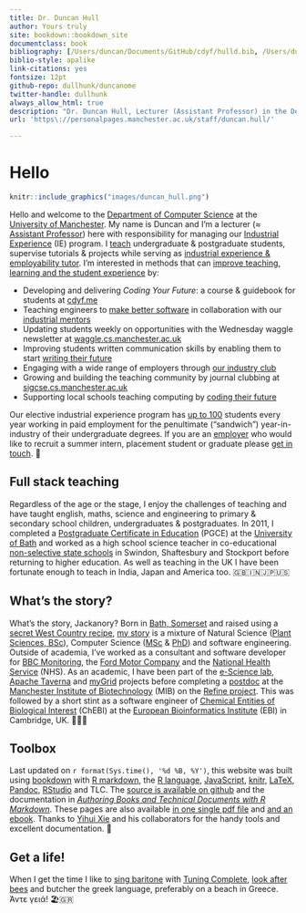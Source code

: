 ```yaml
---
title: Dr. Duncan Hull
author: Yours truly
site: bookdown::bookdown_site
documentclass: book
bibliography: [/Users/duncan/Documents/GitHub/cdyf/hulld.bib, /Users/duncan/Documents/GitHub/cdyf/cdyf-playlist.bib, /Users/duncan/Documents/GitHub/cdyf/cdyf-signposts.bib, /Users/duncan/Documents/GitHub/cdyf/cdyf-references.bib]
biblio-style: apalike
link-citations: yes
fontsize: 12pt
github-repo: dullhunk/duncanome
twitter-handle: dullhunk
always_allow_html: true
description: "Dr. Duncan Hull, Lecturer (Assistant Professor) in the Department of Computer Science at the University of Manchester"
url: 'https\://personalpages.manchester.ac.uk/staff/duncan.hull/'

---
```


# Hello {-}

```r
knitr::include_graphics("images/duncan_hull.png")
```

Hello and welcome to the [Department of Computer Science](https://www.cs.manchester.ac.uk/) at the [University of Manchester](https://www.manchester.ac.uk). My name is Duncan and I'm a lecturer (≈ [Assistant Professor](https://en.wikipedia.org/wiki/Assistant_professor)) here with responsibility for managing our [Industrial Experience](https://www.cs.manchester.ac.uk/study/undergraduate/industrial-experience/) (IE) program. I [teach](https://personalpages.manchester.ac.uk/staff/duncan.hull/teaching.html) undergraduate & postgraduate students, supervise tutorials & projects while serving as [industrial experience & employability tutor](http://studentnet.cs.manchester.ac.uk/employment/placement/). I'm interested in methods that can [improve teaching, learning and the student experience](https://personalpages.manchester.ac.uk/staff/duncan.hull/research.html) by:

* Developing and delivering *Coding Your Future*: a course & guidebook for students at [cdyf.me](https://www.cdyf.me)
* Teaching engineers to [make better software](https://software-eng.netlify.app/) in collaboration with our [industrial mentors](https://www.cs.manchester.ac.uk/connect/business-engagement/industrial-mentoring/)
* Updating students weekly on opportunities with the Wednesday waggle newsletter at [waggle.cs.manchester.ac.uk](https://waggle.cs.manchester.ac.uk/waggle/about)
* Improving students written communication skills by enabling them to start [writing their future](https://www.cdyf.me/writing.html)
* Engaging with a wide range of employers through [our industry club](https://www.cs.manchester.ac.uk/connect/business-engagement/)
* Growing and building the teaching community by journal clubbing at [sigcse.cs.manchester.ac.uk](https://sigcse.cs.manchester.ac.uk/)
* Supporting local schools teaching computing by [coding their future](https://personalpages.manchester.ac.uk/staff/duncan.hull/coding-their-future.html)

Our elective industrial experience program has [up to 100](#employability) students every year working in paid employment for the penultimate (“sandwich”) year-in-industry of their undergraduate degrees. If you are an [employer](https://personalpages.manchester.ac.uk/staff/duncan.hull/employers.html) who would like to recruit a summer intern, placement student or graduate please [get in touch](https://personalpages.manchester.ac.uk/staff/duncan.hull/contact.html). 🐝

## Full stack teaching  {-}
Regardless of the age or the stage, I enjoy the challenges of teaching and have taught english, maths, science and engineering to primary & secondary school children, undergraduates & postgraduates. In 2011, I completed a [Postgraduate Certificate in Education](https://en.wikipedia.org/wiki/Postgraduate_Certificate_in_Education) (PGCE) at the [University of Bath](https://www.bath.ac.uk/) and worked as a high school science teacher in co-educational [non-selective state schools](https://www.gov.uk/types-of-school) in Swindon, Shaftesbury and Stockport before returning to higher education. As well as teaching in the UK I have been fortunate enough to teach in India, Japan and America too. 🇬🇧🇮🇳🇯🇵🇺🇸

## What's the story? {-}
What's the story, Jackanory? Born in [Bath, Somerset](https://en.wikipedia.org/wiki/Bath,_Somerset) and raised using a [secret West Country recipe](https://en.wikipedia.org/wiki/West_Country), [my story](https://uk.linkedin.com/in/duncanhull) is a mixture of Natural Science ([Plant Sciences, BSc](https://speakerdeck.com/dullhunk/why-study-plants)), Computer Science ([MSc](mastersofscience.html) & [PhD](https://ethos.bl.uk/OrderDetails.do?uin=uk.bl.ethos.497578)) and software engineering. Outside of academia, I’ve worked as a consultant and software developer for [BBC Monitoring](https://en.wikipedia.org/wiki/BBC_Monitoring), the [Ford Motor Company](https://en.wikipedia.org/wiki/Ford_Motor_Company) and the [National Health Service](https://en.wikipedia.org/wiki/National_Health_Service) (NHS). As an academic, I have been part of the [e-Science lab](https://esciencelab.org.uk/), [Apache Taverna](https://en.wikipedia.org/wiki/Apache_Taverna) and [myGrid](https://en.wikipedia.org/wiki/MyGrid) projects before completing a [postdoc](https://en.wikipedia.org/wiki/Postdoctoral_researcher) at the [Manchester Institute of Biotechnology](https://www.mib.manchester.ac.uk/) (MIB) on the [Refine project](http://www.nactem.ac.uk/pathtext/). This was followed by a short stint as a software engineer of [Chemical Entities of Biological Interest](https://en.wikipedia.org/wiki/ChEBI) (ChEBI) at the [European Bioinformatics Institute](https://en.wikipedia.org/wiki/European_Bioinformatics_Institute) (EBI) in Cambridge, UK. 🧬🇪🇺

## Toolbox  {-}
Last updated on `r format(Sys.time(), '%d %B, %Y')`, this website was built using [bookdown](https://bookdown.org) with [R markdown](https://rmarkdown.rstudio.com/), the [R language](https://en.wikipedia.org/wiki/R_(programming_language)), [JavaScript](https://en.wikipedia.org/wiki/JavaScript), [knitr](https://en.wikipedia.org/wiki/Knitr), [LaTeX](https://latex4year1.netlify.app), [Pandoc](https://pandoc.org/), [RStudio](https://rstudio.com/) and TLC. The [source is available on github](https://github.com/dullhunk/duncanome) and the documentation in *[Authoring Books and Technical Documents with R Markdown](https://bookdown.org/yihui/bookdown/)*. These pages are also available [in one single pdf file](https://personalpages.manchester.ac.uk/staff/duncan.hull/duncan-hull.pdf) and [and an ebook](https://personalpages.manchester.ac.uk/staff/duncan.hull/duncan-hull.epub). Thanks to [Yihui Xie](https://en.wikipedia.org/wiki/Yihui_Xie) and his collaborators for the handy tools and excellent documentation. 🙏

## Get a life!  {-}
When I get the time I like to [sing baritone](https://en.wikipedia.org/wiki/Baritone) with [Tuning Complete](#tuningcomplete), [look after bees](http://beelife.cs.manchester.ac.uk/) and butcher the greek language, preferably on a beach in Greece. Άντε γειά! 🏖️🇬🇷
